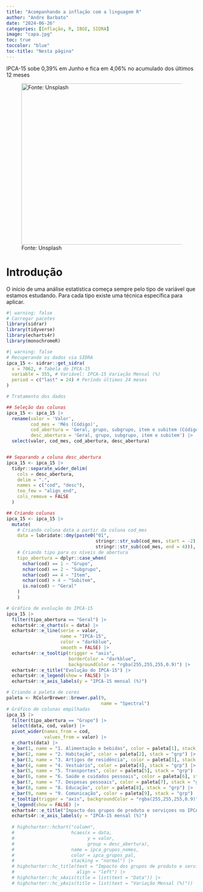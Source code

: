 ```yaml
---
title: "Acompanhando a inflação com a linguagem R"
author: "Andre Barbato"
date: "2024-06-26"
categories: [Inflação, R, IBGE, SIDRA]
image: "capa.jpg"
toc: true
toccolor: "blue"
toc-title: "Nesta página" 
---
```


IPCA-15 sobe 0,39% em Junho e fica em 4,06% no acumulado dos últimos 12 meses

![Fonte: Unsplash](capa.jpg){fig-alt="Uso gratuito sob a Licença da Unsplash" fig-align="left" width="642" height="427"}

# Introdução

O início de uma análise estatística começa sempre pelo tipo de variável que estamos estudando. Para cada tipo existe uma técnica específica para aplicar.

```r
#| warning: false 
# Carregar pacotes
library(sidrar)
library(tidyverse)
library(echarts4r)
library(monochromeR)
```

```r
#| warning: false 
# Recuperando os dados via SIDRA
ipca_15 <- sidrar::get_sidra(
  x = 7062, # Tabela do IPCA-15
  variable = 355, # Variável: IPCA-15 Variação Mensal (%)
  period = c("last" = 24) # Período últimos 24 meses  
)

```

```r
# Tratamento dos dados

## Seleção das colunas
ipca_15 <- ipca_15 |>
  rename(valor = 'Valor',
         cod_mes = 'Mês (Código)',
         cod_abertura = 'Geral, grupo, subgrupo, item e subitem (Código)',
         desc_abertura = 'Geral, grupo, subgrupo, item e subitem') |> 
  select(valor, cod_mes, cod_abertura, desc_abertura)


## Separando a coluna desc_abertura
ipca_15 <- ipca_15 |> 
  tidyr::separate_wider_delim(
    cols = desc_abertura,
    delim = ".",
    names = c("cod", "desc"),
    too_few = "align_end",
    cols_remove = FALSE
  )

## Criando colunas
ipca_15 <- ipca_15 |>
  mutate(
    # Criando coluna data a partir da coluna cod_mes
    data = lubridate::dmy(paste0("01",
                                 stringr::str_sub(cod_mes, start = -2),
                                 stringr::str_sub(cod_mes, end = 4))),
    # Criando tipo para os níveis de abertura
    tipo_abertura = dplyr::case_when(
      nchar(cod) == 1 ~ "Grupo",
      nchar(cod) == 2 ~ "Subgrupo",
      nchar(cod) == 4 ~ "Item",
      nchar(cod) > 4 ~ "Subitem",
      is.na(cod) ~ "Geral"
    )
    )

```

```r
# Gráfico de evolução do IPCA-15
ipca_15 |> 
  filter(tipo_abertura == "Geral") |> 
  echarts4r::e_charts(x = data) |> 
  echarts4r::e_line(serie = valor,
                    name = "IPCA-15",
                    color = "darkblue",
                    smooth = FALSE) |> 
  echarts4r::e_tooltip(trigger = "axis",
                       borderColor = "darkblue",
                       backgroundColor = "rgba(255,255,255,0.9)") |> 
  echarts4r::e_title("Evolução do IPCA-15") |> 
  echarts4r::e_legend(show = FALSE) |> 
  echarts4r::e_axis_labels(y = "IPCA-15 mensal (%)")
```

```r
# Criando a paleta de cores
paleta <- RColorBrewer::brewer.pal(9, 
                                   name = "Spectral")
# Gráfico de colunas empilhadas
ipca_15 |> 
  filter(tipo_abertura == "Grupo") |>
  select(data, cod, valor) |> 
  pivot_wider(names_from = cod,
              values_from = valor) |> 
  e_charts(data) |> 
  e_bar(1, name = "1. Alimentação e bebidas", color = paleta[1], stack = "grp") |> 
  e_bar(2, name = "2. Habitação", color = paleta[2], stack = "grp") |> 
  e_bar(3, name = "3. Artigos de residência", color = paleta[3], stack = "grp") |> 
  e_bar(4, name = "4. Vestuário", color = paleta[4], stack = "grp") |>
  e_bar(5, name = "5. Transportes", color = paleta[5], stack = "grp") |>
  e_bar(6, name = "6. Saúde e cuidados pessoais", color = paleta[6], stack = "grp") |>
  e_bar(7, name = "7. Despesas pessoais", color = paleta[7], stack = "grp") |>
  e_bar(8, name = "8. Educação", color = paleta[8], stack = "grp") |>
  e_bar(9, name = "9. Comunicação", color = paleta[9], stack = "grp") |>
  e_tooltip(trigger = "axis", backgroundColor = "rgba(255,255,255,0.9)") |>
  e_legend(show = FALSE) |> 
  echarts4r::e_title("Impacto dos grupos de produto e serviçoes no IPCA-15") |> 
  echarts4r::e_axis_labels(y = "IPCA-15 mensal (%)")
  
  # highcharter::hchart("column",
  #                     hcaes(x = data,
  #                           y = valor,
  #                           group = desc_abertura),
  #                     name = ipca_grupos_nomes,
  #                     color = ipca_grupos_pal,
  #                     stacking = "normal") |>
  # highcharter::hc_title(text = "Impacto dos grupos de produto e serviçoes no IPCA-15",
  #                       align = "left") |> 
  # highcharter::hc_xAxis(title = list(text = "Data")) |> 
  # highcharter::hc_yAxis(title = list(text = "Variação Mensal (%)"))
```
